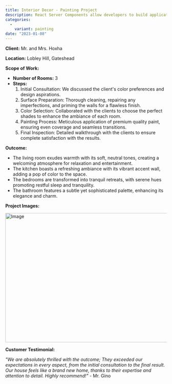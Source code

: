 ```yaml
---
title: Interior Decor - Painting Project
description: React Server Components allow developers to build applications that span the server and client.
categories:
  - 
    variant: painting
date: "2023-01-08"
---
```


**Client:** Mr. and Mrs. Hoxha

**Location:** Lobley Hill, Gateshead

**Scope of Work:**
- **Number of Rooms:** 3
- **Steps:**
  1. Initial Consultation: We discussed the client's color preferences and design aspirations.
  2. Surface Preparation: Thorough cleaning, repairing any imperfections, and priming the walls for a flawless finish.
  3. Color Selection: Collaborated with the clients to choose the perfect shades to enhance the ambiance of each room.
  4. Painting Process: Meticulous application of premium quality paint, ensuring even coverage and seamless transitions.
  5. Final Inspection: Detailed walkthrough with the clients to ensure complete satisfaction with the results.

**Outcome:**
- The living room exudes warmth with its soft, neutral tones, creating a welcoming atmosphere for relaxation and entertainment.
- The kitchen boasts a refreshing ambiance with its vibrant accent wall, adding a pop of color to the space.
- The bedrooms are transformed into tranquil retreats, with serene hues promoting restful sleep and tranquility.
- The bathroom features a subtle yet sophisticated palette, enhancing its elegance and charm.

**Project Images:**

<Image
  src="/images/banner-md.jpg"
  width="718"
  height="404"
  alt="Image"
/>

**Customer Testimonial:**

*"We are absolutely thrilled with the outcome; They exceeded our expectations in every aspect, from the initial consultation to the final result. Our house feels like a brand new home, thanks to their expertise and attention to detail. Highly recommend!"* - Mr. Gino

